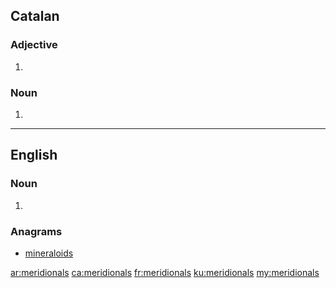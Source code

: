 ==Catalan==

===Adjective===
{{ca-adj-form}}

# {{plural of|meridional|lang=ca}}

===Noun===
{{ca-noun-form}}

# {{plural of|meridional|lang=ca}}
----
==English==

===Noun===
{{head|en|noun plural form}}

# {{plural of|meridional|lang=en}}

===Anagrams===
* [[mineraloids#English|mineraloids]]

[[ar:meridionals]]
[[ca:meridionals]]
[[fr:meridionals]]
[[ku:meridionals]]
[[my:meridionals]]